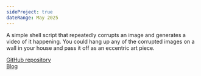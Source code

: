 ```yaml
---
sideProject: true
dateRange: May 2025
---
```


A simple shell script that repeatedly corrupts an image and generates a video of it happening. You could hang up any of the corrupted images on a wall in your house and pass it off as an eccentric art piece.

[GitHub repository](https://github.com/ArhanChaudhary/image-corrupt) \
[Blog](/blog/turning-image-corruption-into-art/)
